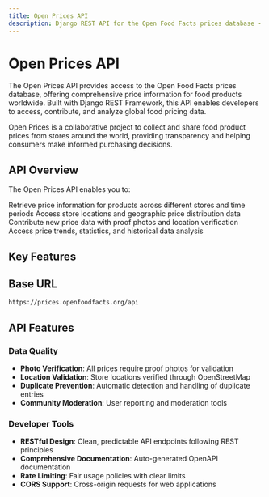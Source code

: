```yaml
---
title: Open Prices API
description: Django REST API for the Open Food Facts prices database - a comprehensive collection of food product prices from around the world.
---
```



# Open Prices API

The Open Prices API provides access to the Open Food Facts prices database, offering comprehensive price information for food products worldwide. Built with Django REST Framework, this API enables developers to access, contribute, and analyze global food pricing data.

<Callout type="info">
  Open Prices is a collaborative project to collect and share food product
  prices from stores around the world, providing transparency and helping
  consumers make informed purchasing decisions.
</Callout>

## API Overview

The Open Prices API enables you to:

<Steps>
  <Step title="Price Data Access">
    Retrieve price information for products across different stores and time
    periods
  </Step>
  <Step title="Location Integration">
    Access store locations and geographic price distribution data
  </Step>
  <Step title="Price Submission">
    Contribute new price data with proof photos and location verification
  </Step>
  <Step title="Analytics">
    Access price trends, statistics, and historical data analysis
  </Step>
</Steps>

## Key Features

<Cards>
  <Card
    title="Price Management"
    description="Create, update, and retrieve price information with proof photos and validation"
    href="/docs/Open-price/prices"
  />
  <Card
    title="Location Data"
    description="Access store locations verified through OpenStreetMap integration"
    href="/docs/Open-price/locations"
  />
  <Card
    title="Product Integration"
    description="Link prices to Open Food Facts products using barcodes and identifiers"
    href="/docs/Open-price/products"
  />
  <Card
    title="Product Catalog"
    description="Browse and search products with associated price data"
    href="/docs/open-prices/products"
  />
  <Card
    title="Receipt Processing"
    description="Upload and process receipts to extract price information"
    href="/docs/open-prices/proofs"
  />
  <Card
    title="User Management"
    description="Handle user accounts and authentication for contributors"
    href="/docs/open-prices/users"
  />
  <Card
    title="Statistics"
    description="Access aggregated statistics and analytics about price data"
  />
</Cards>

## Base URL

```sh
https://prices.openfoodfacts.org/api
```

## API Features

### Data Quality

- **Photo Verification**: All prices require proof photos for validation
- **Location Validation**: Store locations verified through OpenStreetMap
- **Duplicate Prevention**: Automatic detection and handling of duplicate entries
- **Community Moderation**: User reporting and moderation tools

### Developer Tools

- **RESTful Design**: Clean, predictable API endpoints following REST principles
- **Comprehensive Documentation**: Auto-generated OpenAPI documentation
- **Rate Limiting**: Fair usage policies with clear limits
- **CORS Support**: Cross-origin requests for web applications
